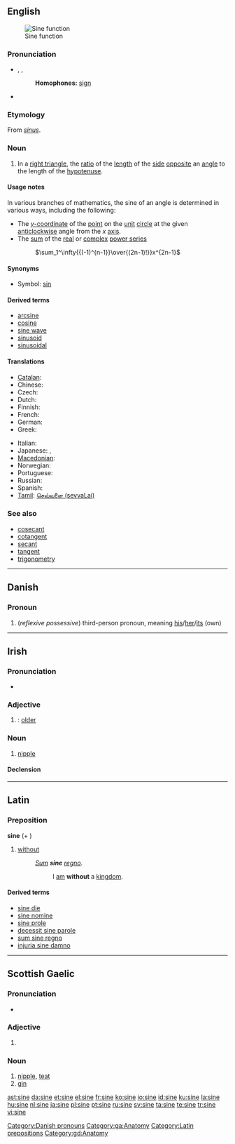 {{also|Sine}}
==English==
{{wikipedia|Trigonometric function|Sine}}
[[Image:Sine.svg|thumb|Sine function]]

===Pronunciation===
* {{enPR|sīn}}, {{IPA|/saɪn/}}, {{SAMPA|/saIn/}}
*: '''Homophones:''' [[sign]]
* {{rhymes|aɪn}}

===Etymology===
From {{etyl|la}} ''[[sinus]]''.

===Noun===
{{en-noun}}

# {{context|trigonometry|mathematics}} In a [[right triangle]], the [[ratio]] of the [[length]] of the [[side]] [[opposite]] an [[angle]] to the length of the [[hypotenuse]].

====Usage notes====
In various branches of mathematics, the sine of an angle is determined in various ways, including the following:
* The [[y-coordinate|''y''-coordinate]] of the [[point]] on the [[unit]] [[circle]] at the given [[anticlockwise]] angle from the ''x'' [[axis]].
* The [[sum]] of the [[real]] or [[complex]] [[power series]]
*: <math>\sum_1^\infty{{(-1)^{n-1}}\over{(2n-1)!}}x^{2n-1}</math>

====Synonyms====
* Symbol: [[sin]]

====Derived terms====
* [[arcsine]]
* [[cosine]]
* [[sine wave]]
* [[sinusoid]]
* [[sinusoidal]]

====Translations====
{{trans-top|trigonometric function}}
* [[Catalan]]: {{t-|ca|sinus|m}}
* Chinese: {{t|cmn|正弦|tr=zhèngxián|sc=Hant|xs=Mandarin}}
* Czech: {{t-|cs|sinus|m}}
* Dutch: {{t-|nl|sinus|m}}
* Finnish: {{t-|fi|sini}}
* French: {{t+|fr|sinus|m}}
* German: {{t+|de|Sinus|m}}
* Greek: {{t|el|ημίτονο|n|sc=Grek}}
{{trans-mid}}
* Italian: {{t+|it|seno|m}}
* Japanese: {{t+|ja|サイン|tr=sain|sc=Jpan}}, {{t|ja|正弦|tr=seigen|sc=Jpan}}
* [[Macedonian]]: {{t|mk|синус|m|tr=sínus|sc=Cyrl}}
* Norwegian: {{t-|no|sinus|m}}
* Portuguese: {{t+|pt|seno|m}}
* Russian: {{t|ru|синус|m|tr=sínus|sc=Cyrl}}
* Spanish: {{t+|es|seno|m}}
* [[Tamil]]: [[செவ்வளை (sevvaLai)]]
{{trans-bottom}}

===See also===
* [[cosecant]]
* [[cotangent]]
* [[secant]]
* [[tangent]]
* [[trigonometry]]

----

==Danish==

===Pronoun===
{{infl|da|pronoun|g=p|common {{s}}|sin|neuter {{s}}|sit}}

# (''reflexive possessive'') third-person {{s}} pronoun, meaning [[his#English|his]]/[[her#English|her]]/[[its#English|its]] (own)

[[Category:Danish pronouns]]

----

==Irish==

===Pronunciation===
* {{IPA|/ˈʃinʲə/|lang=ga}}

===Adjective===
{{infl|ga|adjective form}}

# {{comparative of|sean|lang=ga|nodot=yes}}: [[older]]

===Noun===
{{infl|ga|noun|g=f}}

# [[nipple]]

====Declension====
{{ga-noun-f4|si|ne|ní}}

[[Category:ga:Anatomy]]

----

==Latin==

===Preposition===
'''sine''' (+ {{ablative}})

# [[without]]
#: ''[[sum#Latin|Sum]] '''sine''' [[regnum|regno]].''
#:: I [[am]] '''without''' a [[kingdom]].

====Derived terms====
* [[sine die]]
* [[sine nomine]]
* [[sine prole]]
* [[decessit sine parole]]
* [[sum sine regno]]
* [[injuria sine damno]]

[[Category:Latin prepositions]]

----

==Scottish Gaelic==

===Pronunciation===
* {{IPA|/ˈʃinʲə/|lang=gd}}

===Adjective===
{{infl|gd|adjective form}}

# {{form of|Comparative and superlative forms|sean|lang=gd}}

===Noun===
{{infl|gd|noun|g=f|genitive|sine|plural|sinean}}

# [[nipple]], [[teat]]
# [[gin]] {{gloss|drink}}

[[Category:gd:Anatomy]]

[[ast:sine]]
[[da:sine]]
[[et:sine]]
[[el:sine]]
[[fr:sine]]
[[ko:sine]]
[[io:sine]]
[[id:sine]]
[[ku:sine]]
[[la:sine]]
[[hu:sine]]
[[nl:sine]]
[[ja:sine]]
[[pl:sine]]
[[pt:sine]]
[[ru:sine]]
[[sv:sine]]
[[ta:sine]]
[[te:sine]]
[[tr:sine]]
[[vi:sine]]
